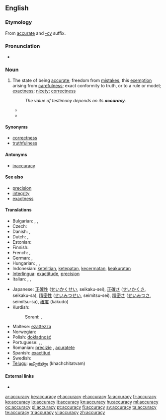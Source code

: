 ==English==
{{wikipedia}}
{{webster 1913}}

===Etymology===
From [[accurate]] and [[-cy]] suffix.

===Pronunciation===
* {{audio|en-us-accuracy.ogg|Audio (US)}}

===Noun===
{{en-noun|accuracies}}

# The state of being [[accurate]]; freedom from [[mistakes]], this [[exemption]] arising from [[carefulness]]; exact conformity to truth, or to a rule or model; [[exactness]]; [[nicety]]; [[correctness]]
#: ''The value of testimony depends on its '''accuracy'''.''
#* {{quote-book|author=[[W:Thomas Reid|Thomas Reid]]|passage=Its professed end [of logic], is to teach men to think, to judge, and to reason, with precision and '''accuracy'''.|title=Essays on the Powers of the Human Mind|year=1827|url=http://books.google.com/books?id=7fENAAAAYAAJ}}
#* {{quote-book|passage=The efficiency of the instrument will also depend upon the '''accuracy''' with which the piston fits the bottom and sides of the barel. When the piston is depressed to the bottom, it is considered in theory to be in absolute contact, so as to exclude every particle of air from the space between it and the bottom.|title=Popular Lectures on Science and Art|author=Dionysius Lardner|year=1856|url=http://books.google.com/books?id=BkUPAAAAYAAJ}}

====Synonyms====
* [[correctness]]
* [[truthfulness]]

====Antonyms====
* [[inaccuracy]]

====See also====
* [[precision]]
* [[integrity]]
* [[exactness]]

====Translations====
{{trans-top|state of being accurate}}
* Bulgarian: {{t+|bg|акуратност|f|tr=akurátnost}},  {{t|bg|точност}},  {{t|bg|прецизност}}
* Czech: {{t+|cs|přesnost|f}}
* Danish: {{t|da|nøjagtighed|c}},  {{t|da|præcision|c}}
* Dutch: {{t+|nl|nauwkeurigheid}}, {{t|nl|precisie}}
* Estonian: {{t|et|täpsus}}
* Finnish: {{t-|fi|tarkkuus}}
* French: {{t+|fr|exactitude}},  {{t+|fr|précision}}
* German: {{t-|de|Genauigkeit|f}},  {{t|de|Präsizion|f}}
* Hungarian: {{t|hu|pontosság}}, {{t|hu|helyesség}}, {{t|hu|precizitás}}
* Indonesian: [[teliti|ketelitian]], [[tepat|ketepatan]], [[cermat|kecermatan]], [[akurat|keakuratan]]
* [[Interlingua]]: [[exactitude]], [[precision]]
* Italian: {{t-|it|esattezza}},  {{t+|it|precisione}},  {{t-|it|accuratezza|f}}
{{trans-mid}}
* Japanese: [[正確性]] ([[せいかくせい]], seikaku-sei), [[正確さ]] ([[せいかくさ]], seikaku-sa), [[精密性]] ([[せいみつせい]], seimitsu-sei), [[精密さ]] ([[せいみつさ]], seimitsu-sa), [[確度]] (kakudo)
* Kurdish:
*: Sorani: {{t|ku|دروستی|tr=drustí|sc=ku-Arab}}, {{t|ku|ڕێکی|tr=rékí|sc=ku-Arab}}
* Maltese: [[eżattezza]]
* Norwegian: {{t+|no|nøyaktighet}}
* Polish: [[dokładność]] {{f}}
* Portuguese: {{t+|pt|exatidão|f}}, {{t+|pt|precisão|f}}, {{t+|pt|correção|f}}
* Romanian: [[precizie]] {{f}}, [[acuratete]] {{f}}
* Spanish: [[exactitud]]
* Swedish: {{t+|sv|noggrannhet|c}}
* [[Telugu]]: [[ఖచ్చితత్వం]] (khachchitatvam)
{{trans-bottom}}

====External links====
* {{R:Webster 1913}}

[[ar:accuracy]]
[[be:accuracy]]
[[et:accuracy]]
[[el:accuracy]]
[[fa:accuracy]]
[[fr:accuracy]]
[[ko:accuracy]]
[[io:accuracy]]
[[it:accuracy]]
[[kn:accuracy]]
[[hu:accuracy]]
[[ml:accuracy]]
[[oc:accuracy]]
[[pl:accuracy]]
[[pt:accuracy]]
[[fi:accuracy]]
[[sv:accuracy]]
[[ta:accuracy]]
[[te:accuracy]]
[[tr:accuracy]]
[[vi:accuracy]]
[[zh:accuracy]]